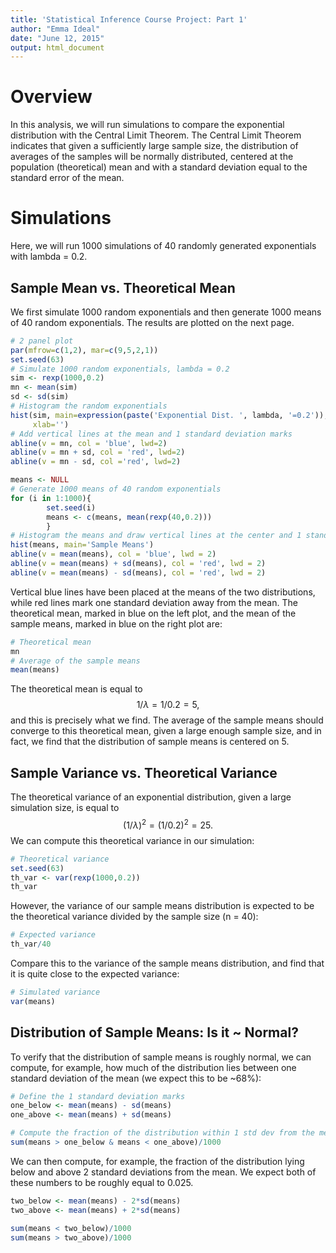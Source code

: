 ```yaml
---
title: 'Statistical Inference Course Project: Part 1'
author: "Emma Ideal"
date: "June 12, 2015"
output: html_document
---
```


# Overview
In this analysis, we will run simulations to compare the exponential distribution with the Central Limit Theorem. The Central Limit Theorem indicates that given a sufficiently large sample size, the distribution of averages of the samples will be normally distributed, centered at the population (theoretical) mean and with a standard deviation equal to the standard error of the mean. 

# Simulations

Here, we will run 1000 simulations of 40 randomly generated exponentials with lambda = 0.2.

## Sample Mean vs. Theoretical Mean
We first simulate 1000 random exponentials and then generate 1000 means of 40 random exponentials. The results are plotted on the next page. 

```r
# 2 panel plot
par(mfrow=c(1,2), mar=c(9,5,2,1))
set.seed(63)
# Simulate 1000 random exponentials, lambda = 0.2
sim <- rexp(1000,0.2)
mn <- mean(sim)
sd <- sd(sim)
# Histogram the random exponentials
hist(sim, main=expression(paste('Exponential Dist. ', lambda, '=0.2')), 
     xlab='')
# Add vertical lines at the mean and 1 standard deviation marks
abline(v = mn, col = 'blue', lwd=2)
abline(v = mn + sd, col = 'red', lwd=2)
abline(v = mn - sd, col ='red', lwd=2)

means <- NULL
# Generate 1000 means of 40 random exponentials
for (i in 1:1000){
        set.seed(i)
        means <- c(means, mean(rexp(40,0.2)))
        }
# Histogram the means and draw vertical lines at the center and 1 standard deviation marks
hist(means, main='Sample Means')
abline(v = mean(means), col = 'blue', lwd = 2)
abline(v = mean(means) + sd(means), col = 'red', lwd = 2)
abline(v = mean(means) - sd(means), col = 'red', lwd = 2)
```

Vertical blue lines have been placed at the means of the two distributions, while red lines mark one standard deviation away from the mean. The theoretical mean, marked in blue on the left plot, and the mean of the sample means, marked in blue on the right plot are:
```r
# Theoretical mean
mn
# Average of the sample means
mean(means)
```
The theoretical mean is equal to $$1/\lambda = 1/0.2 = 5,$$ and this is precisely what we find. The average of the sample means should converge to this theoretical mean, given a large enough sample size, and in fact, we find that the distribution of sample means is centered on 5.


## Sample Variance vs. Theoretical Variance

The theoretical variance of an exponential distribution, given a large simulation size, is equal to $$(1/\lambda)^2 = (1/0.2)^2 = 25.$$ We can compute this theoretical variance in our simulation:
```r
# Theoretical variance
set.seed(63)
th_var <- var(rexp(1000,0.2))
th_var
```
However, the variance of our sample means distribution is expected to be the theoretical variance divided by the sample size (n = 40): 
```r
# Expected variance
th_var/40 
```
Compare this to the variance of the sample means distribution, and find that it is quite close to the expected variance: 
```r
# Simulated variance
var(means)
```

## Distribution of Sample Means: Is it ~ Normal?
To verify that the distribution of sample means is roughly normal, we can compute, for example, how much of the distribution lies between one standard deviation of the mean (we expect this to be ~68%):
```r
# Define the 1 standard deviation marks
one_below <- mean(means) - sd(means)
one_above <- mean(means) + sd(means)

# Compute the fraction of the distribution within 1 std dev from the mean, compare to 0.68
sum(means > one_below & means < one_above)/1000
```
We can then compute, for example, the fraction of the distribution lying below and above 2 standard deviations from the mean. We expect both of these numbers to be roughly equal to 0.025.
```r
two_below <- mean(means) - 2*sd(means)
two_above <- mean(means) + 2*sd(means)

sum(means < two_below)/1000
sum(means > two_above)/1000
```
